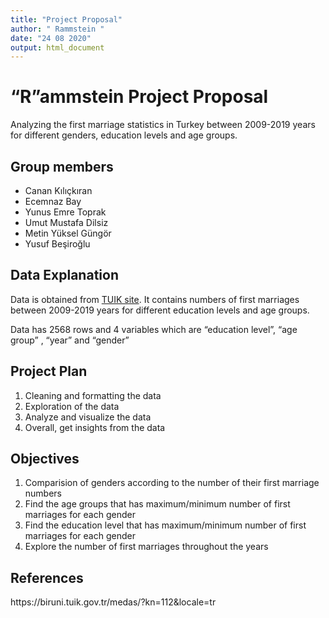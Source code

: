 ```yaml
---
title: "Project Proposal"
author: " Rammstein "
date: "24 08 2020"
output: html_document
---
```


# "R"ammstein Project Proposal

Analyzing the first marriage statistics in Turkey between 2009-2019 years for different genders, education levels and age groups.

## Group members

* Canan Kılıçkıran
* Ecemnaz Bay
* Yunus Emre Toprak
* Umut Mustafa Dilsiz
* Metin Yüksel Güngör
* Yusuf Beşiroğlu


## Data Explanation

Data is obtained from [TUIK site](https://biruni.tuik.gov.tr/medas/?kn=112&locale=tr). It contains numbers of first marriages between 2009-2019 years for different education levels and age groups.

Data has 2568 rows and 4 variables which are "education level", "age group" , "year" and "gender"

## Project Plan

1. Cleaning and formatting the data 
2. Exploration of the data
3. Analyze and visualize the data 
4. Overall, get insights from the data

## Objectives

1. Comparision of genders according to the number of their first marriage numbers 
2. Find the age groups that has maximum/minimum number of first marriages for each gender 
3. Find the education level that has maximum/minimum number of first marriages for each gender 
4. Explore the number of first marriages throughout the years

## References

https://biruni.tuik.gov.tr/medas/?kn=112&locale=tr

